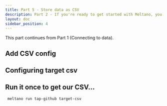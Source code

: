 ```yaml
---
title: Part 5 - Store data as CSV
description: Part 2 - If you're ready to get started with Meltano, you've come to the right place!
layout: doc
sidebar_position: 4
---
```

This part continues from Part 1 (Connecting to data).


## Add CSV config

## Configuring target csv

## Run it once to get our CSV...

``` meltano run tap-github target-csv```
